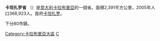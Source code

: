 {{Infobox_ProvinceIT |
  fullname              = Province of Catanzaro|
  name                  = Catanzaro|
  region                = [[Calabria|Calabria]] |
  capital               = [[Catanzaro|Catanzaro]] |
  commune               = 80 |
  area                  = 2,391 |
  population_as_of      = (2001) |
  population            = 369,134 |
  populationdensity     = 154 |
  vehicle               = CZ |
  postal_code           = 88020-88021, 88024-88025, 88040-88044, 88046, 88050-88051, 88054-88056, 88060-88062, 88064-88070, 88100 |
  telephone_prefix      = 0961, 0967, 0968 |
  ISTAT                 = 079 |
  president             = Michele Traversa |
  map                   = [[File:Catanzaro_posizione.png|150px]]|
  coatofarms            = |
}}
'''卡坦扎罗省''' （{{lang|it|Provincia di Catanzaro}}）是[[意大利|意大利]][[卡拉布里亞|卡拉布里亞]]的一個省。面積2,391平方公里，2005年人口368,923人。首府[[卡坦扎罗|卡坦扎罗]]。

下分80市鎮。

{{Authority control}}
[[Category:卡拉布里亞大區|Category:卡拉布里亞大區]]
[[Category:意大利省份|C]]
